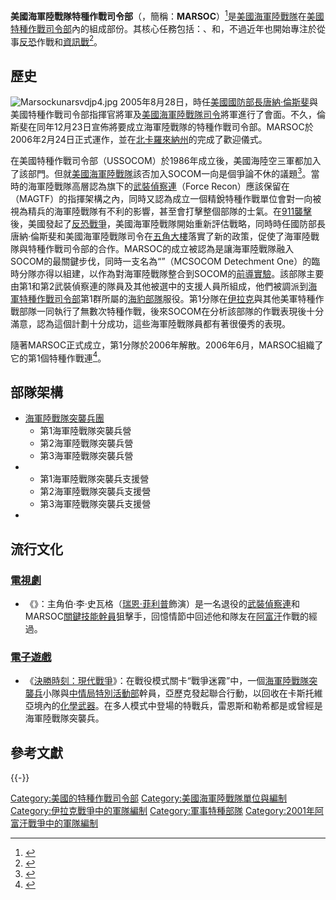 {{NoteTA
|G1=Military
|G2=Firearms
|G3=地名
|G4=地區用語
}}
{{Infobox military unit
| unit_name = 海軍陸戰隊特種作戰司令部
| native_name = Marine Forces Special Operations Command
| image = File:Seal of Marine Corps Forces Special Operations Command (MARSOC).svg
| image_size=200px
| caption = 海軍陸戰隊特種作戰司令部的徽章
| dates = 2006年2月24日—<ref name="2014 SOCOM Fact book">{{cite book |author=SOCOM Public Affairs |title=SOCOM Fact Book 2014 |url=http://www.socom.mil/News/Documents/USSOCOM_Fact_Book_2014.pdf |year=2014 |publisher=SOCOM Public Affairs |url-status=dead |archiveurl=https://web.archive.org/web/20131204133407/http://www.socom.mil/News/Documents/USSOCOM_Fact_Book_2014.pdf |archivedate=2013-12-04 }}</ref>
| country = {{flag|United States of America}}
| branch = {{flag|United States Marine Corps}}
| type = [[特種部隊|特種作戰部隊]]
| role = *{{tsl|en|Direct action (military)|直接行動 (軍事)|直接行動}}
*{{tsl|en|Special Reconnaissance|特種偵察}}
*{{tsl|en|Foreign Internal Defense|海外軍事援助}}
*{{tsl|en|Counter-Insurgency|反叛亂}}
*{{tsl|en|Unconventional Warfare|非常規作戰}}
*[[反恐|反恐]]
*{{tsl|en|Manhunt (military)|搜捕}}或殺死{{tsl|en|High-value targets|高價值目標}}
| size = 3,195個授權職位：<ref>{{cite web|url=http://www.gao.gov/assets/680/671462.pdf |format=PDF |title=SPECIAL OPERATIONS FORCES : Opportunities Exist to Improve Transparency of Funding and Assess Potential to Lessen Some Deployments |website=Gao.gov |accessdate=2017-06-30}}</ref>
*2,994名軍事人員
*201名民職人員
| command_structure = [[File:United_States_Special_Operations_Command_Insignia.svg|20px]] [[美國特種作戰司令部|美國特種作戰司令部]]
| garrison = [[北卡羅來納州|北卡羅來納州]]{{tsl|en|Marine Corps Base Camp Lejeune|列尊海軍陸戰隊本部}} 
| motto = “[[永遠忠誠|永遠忠誠]]，永遠向前”（"Always Faithful, Always Forward"）
| colors = 
| march = MARSOC永遠忠誠，永遠向前
| battles = [[反恐戰爭|反恐戰爭]] 
*[[持久自由行動|持久自由行動]]
*[[伊拉克自由行動|伊拉克自由行動]]
*[[堅定決心行動|堅定決心行動]]<ref>{{cite web|url=http://www.militarytimes.com/news/your-military/2017/01/06/more-u-s-troops-are-being-wounded-in-iraq-and-syria-the-pentagon-quietly-acknowledges|title=More U.S. troops are being wounded in Iraq and Syria, the Pentagon quietly acknowledges|work=Military Times|date=2017-01-05}}</ref>
*{{tsl|en|Operation Juniper Shield|瞻博盾行動}}
*[[對伊斯蘭國的軍事打擊|太平洋鷹行動—菲律賓]]<ref>{{cite web|url=https://www.marinecorpstimes.com/news/your-marine-corps/2018/05/07/leading-kills-of-over-800-enemy-fighters-to-guiding-elite-partner-forces-these-marines-were-honored-for-combat-ops/|title=Leading over 800 enemy kills to guiding elite forces: These Marines were honored for combat ops|work=Marine Corps Times|date=2018-05-07}}</ref>
| anniversaries = 2015年9月7日
| decorations = 
| battle_honours = 
| notable_commanders = 約瑟夫·L·奧斯特曼<br/>梅斯汀·M·羅伯遜<br/>丹尼斯·J·赫希利克<br/>保羅·E·列斐伏爾<br/>馬克·A·克拉<nowiki/>克<br/>
| commander2 = 拉斐爾·羅德里格斯[[軍士長|軍士長]]
| commander2_label = 軍士長
| commander3 = 小達里爾·G·比徹姆指揮士官長
| commander3_label = 指揮士官長
| current_commander = 詹姆斯·F·格林[[少將|少將]]<ref>{{cite web|url=http://www.marsoc.marines.mil/Leaders/ |title=MARSOC Leaders |website=Marsoc.marines.mil |date=2020-06-26 |accessdate=2020-06-28}}</ref>
}}

'''美國海軍陸戰隊特種作戰司令部'''（{{lang-en|United States Marine Forces Special Operations Command}}，簡稱：'''MARSOC'''）<ref>{{cite web |title=Marine Forces Special Operations Command |url=https://www.marsoc.marines.mil/ |publisher=Marine Forces Special Operations Command |accessdate=2020-04-26}}</ref>是[[美國海軍陸戰隊|美國海軍陸戰隊]]在[[美國特種作戰司令部|美國特種作戰司令部]]內的組成部份。其核心任務包括：{{tsl|en|Direct action (military)|直接行動 (軍事)|直接行動}}、{{tsl|en|Special Reconnaissance|特種偵察}}和{{tsl|en|Foreign Internal Defense|海外軍事援助}}，不過近年也開始專注於從事[[反恐|反恐]]作戰和[[資訊戰|資訊戰]]<ref name="Hejlik">{{cite journal
  | last1 = Hejlik
  | first1 = Major General Dennis J
  | authorlink1 = Dennis Hejlik
  | author2 = Gilmore, Major Cliff W
  | author3 = Ingram, Sergeant Major Matthew P
  | title = Special Operations Marines and the Road Ahead
  | journal=Marine Corps Gazette
  | publisher=Marine Corps Association
  | date=August 2006
  | issn = 0025-3170}}</ref>。

==歷史==
[[File:Marsockunarsvdjp4.jpg|thumb]]
2005年8月28日，時任[[美國國防部長|美國國防部長]][[唐納·倫斯斐|唐納·倫斯斐]]與美國特種作戰司令部指揮官{{tsl|en|Bryan D. Brown|布萊恩·D·布朗}}將軍及[[美國海軍陸戰隊司令|美國海軍陸戰隊司令]]{{tsl|en|Michael Hagee|邁克爾·哈吉}}將軍進行了會面。不久，倫斯斐在同年12月23日宣佈將要成立海軍陸戰隊的特種作戰司令部。MARSOC於2006年2月24日正式運作，並在[[北卡羅來納州|北卡羅來納州]]的{{tsl|en|Marine Corps Base Camp Lejeune|列尊海軍陸戰隊本部}}完成了歡迎儀式。

在美國特種作戰司令部（USSOCOM）於1986年成立後，美國海陸空三軍都加入了該部門。但就[[美國海軍陸戰隊|美國海軍陸戰隊]]該否加入SOCOM一向是個爭論不休的議題<ref>{{cite web |url=https://www.marinecorpstimes.com/story/military/2015/02/21/marsoc-at-9-anniversary/23607665/ |title=MARSOC remains a growing, changing force after 9 years |author=Hope Hodge Seck |date=2015-02-21 |work=Marine Times |accessdate=2016-12-19 |url-status=live |archiveurl=https://web.archive.org/web/20161220182041/https://www.marinecorpstimes.com/story/military/2015/02/21/marsoc-at-9-anniversary/23607665/ |archivedate=2016-12-20 }}</ref>。當時的海軍陸戰隊高層認為旗下的[[美國海軍陸戰隊武裝偵察部隊|武裝偵察連]]（Force Recon）應該保留在{{tsl|en|Marine Air-Ground Task Force|海軍陸戰隊空陸特遣隊}}（MAGTF）的指揮架構之內，同時又認為成立一個精銳特種作戰單位會對一向被視為精兵的海軍陸戰隊有不利的影響，甚至會打擊整個部隊的士氣。在[[911襲擊|911襲擊]]後，美國發起了[[反恐戰爭|反恐戰爭]]，美國海軍陸戰隊開始重新評估戰略，同時時任國防部長唐納·倫斯斐和美國海軍陸戰隊司令{{tsl|en|James L. Jones|詹姆斯·L·瓊斯}}在[[五角大樓|五角大樓]]落實了新的政策，促使了海軍陸戰隊與特種作戰司令部的合作。MARSOC的成立被認為是讓海軍陸戰隊融入SOCOM的最關鍵步伐，同時一支名為“{{tsl|en|MCSOCOM Detachment One|海軍陸戰隊特種作戰司令部第1分隊}}”（MCSOCOM Detechment One）的臨時分隊亦得以組建，以作為對海軍陸戰隊整合到SOCOM的[[前導實驗|前導實驗]]。該部隊主要由第1和第2武裝偵察連的隊員及其他被選中的支援人員所組成，他們被調派到[[美國海軍特種作戰司令部|海軍特種作戰司令部]]第1群所屬的[[海豹部隊|海豹部隊]]服役。第1分隊在[[伊拉克|伊拉克]]與其他美軍特種作戰部隊一同執行了無數次特種作戰，後來SOCOM在分析該部隊的作戰表現後十分滿意，認為這個計劃十分成功，這些海軍陸戰隊員都有著很優秀的表現。

隨著MARSOC正式成立，第1分隊於2006年解散。2006年6月，MARSOC組織了它的第1個特種作戰連<ref name="sadefensejournal.com">{{cite web |url=http://sadefensejournal.com/wp/?p=1102 |title=MARSOC, Part 1: Devil Dogs of SOCOM |website=Small Arms Defense Journal |date=2012-02-10 |access-date=2014-05-24}}</ref>。

==部隊架構==
*[[海軍陸戰隊突襲兵團|海軍陸戰隊突襲兵團]]
** 第1海軍陸戰隊突襲兵營
** 第2海軍陸戰隊突襲兵營
** 第3海軍陸戰隊突襲兵營
*{{tsl|en|Marine Raider Support Group|海軍陸戰隊突襲兵支援群}}
** 第1海軍陸戰隊突襲兵支援營
** 第2海軍陸戰隊突襲兵支援營
** 第3海軍陸戰隊突襲兵支援營
*{{tsl|en|Special Operations Training Group|特種作戰訓練群}}

==流行文化==
{{NoteTA
|G1=Movie
|G2=Game
|G3=COD
}}

===[[電視劇|電視劇]]===
* 《{{tsl|en|Shooter (TV series)|生死狙擊 (電視劇)|生死狙擊}}》：主角伯·李·史瓦格（[[瑞恩·菲利普|瑞恩·菲利普]]飾演）是一名退役的[[美國海軍陸戰隊武裝偵察部隊|武裝偵察連]]和MARSOC[[美國海軍陸戰隊關鍵技能幹員|關鍵技能幹員]]狙擊手，回憶情節中回述他和隊友在[[阿富汗|阿富汗]]作戰的經過。

===[[電子遊戲|電子遊戲]]===
* 《[[使命召喚：現代戰爭_(2019年遊戲)|決勝時刻：現代戰爭]]》：在戰役模式關卡“戰爭迷霧”中，一個[[美國海軍陸戰隊突襲兵團|海軍陸戰隊突襲兵]]小隊與[[中情局|中情局]][[中央情報局特別活動中心|特別活動部]]幹員，亞歷克發起聯合行動，以回收在卡斯托維亞境內的[[化學武器|化學武器]]。在多人模式中登場的特戰兵，雷恩斯和勒希都是或曾經是海軍陸戰隊突襲兵。


==參考文獻==
<references/>

{{-}}
{{美國特種作戰部隊}}

[[Category:美國的特種作戰司令部|Category:美國的特種作戰司令部]]
[[Category:美國海軍陸戰隊單位與編制|Category:美國海軍陸戰隊單位與編制]]
[[Category:伊拉克戰爭中的軍隊編制|Category:伊拉克戰爭中的軍隊編制]]
[[Category:軍事特種部隊|Category:軍事特種部隊]]
[[Category:2001年阿富汗戰爭中的軍隊編制|Category:2001年阿富汗戰爭中的軍隊編制]]